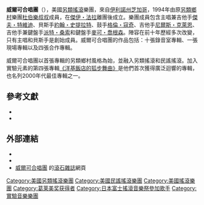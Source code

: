 {{Expand language|1=en|status=yes|time=2022-03-02T15:23:26+00:00}}
{{Infobox musical artist
| name = 威爾可合唱團
| image = Wilco MassMoca AustinNelson.png
| caption = 
| image_size = 300px
| landscape = yes
| background = group_or_band
| origin = [[美國|美國]][[伊利諾州|伊利諾州]][[芝加哥|芝加哥]]
| genre = [[另類搖滾|另類搖滾]]、[[獨立搖滾|獨立搖滾]]、[[另類鄉村|另類鄉村]]、[[民謠搖滾|民謠搖滾]]、[[實驗搖滾|實驗搖滾]]
| years_active = {{start date|1994}}–至今
| label = dBpm、Nonesuch、Reprise
| associated_acts = [[杜伯樂叔叔|杜伯樂叔叔]]
| website = {{URL|wilcoworld.net}}
| current_members = 
| past_members = 
}}
'''威爾可合唱團'''（{{lang-en|Wilco}}），美國[[另類搖滾|另類搖滾]]樂團，來自[[伊利諾州|伊利諾州]][[芝加哥|芝加哥]]，1994年由原[[另類鄉村|另類鄉村]]樂團[[杜伯樂叔叔|杜伯樂叔叔]]成員，在[[傑伊・法拉|傑伊・法拉]]離團後成立。樂團成員包含主唱兼吉他手[[傑夫・特維迪|傑夫・特維迪]]、貝斯手[[約翰・史提拉特|約翰・史提拉特]]、鼓手[[格倫・寇奇|格倫・寇奇]]、吉他手[[尼爾斯・克萊恩|尼爾斯・克萊恩]]、吉他手兼鍵盤手[[派特・桑索|派特・桑索]]和鍵盤手[[麥可・喬根森|麥可・喬根森]]。陣容在前十年歷經多次改變，只有主唱和貝斯手是創始成員。威爾可合唱團的作品包括：十張錄音室專輯、一張現場專輯以及四張合作專輯。

威爾可合唱團以首張專輯的另類鄉村風格為始，並融入另類搖滾和民謠搖滾。加入實驗元素的第四張專輯[[《洋基飯店的狐步舞曲》|《洋基飯店的狐步舞曲》]]是他們首次獲得廣泛迴響的專輯，也名列2000年代最佳專輯之一。

== 參考文獻 ==
* {{Cite book|last=Kot|first=Greg|year=2004|title=Wilco: Learning How to Die|url=https://archive.org/details/wilcolearninghowt00kotg|edition=1st|place=New York City, [[New_York|NY]]|publisher=Broadway Books|isbn=0-7679-1558-5}}
* {{Cite book|last=Levy|first=Joe|year=2005|title=[[滾石雜誌五百大專輯|Rolling Stone's 500 Greatest Albums of All Time]]|edition=1st|place=New York City, [[New_York|NY]]|publisher=Wenner Books|isbn=1-932958-61-4}}

== 外部連結 ==
{{Commons category|Wilco}}
{{Portal|另類音樂}}
* {{Official website|http://www.wilcoworld.net/ }}
* {{allmusic|id=p142015}}
* [http://www.rollingstone.com/music/artists/wilco 威爾可合唱團] {{Wayback|url=http://www.rollingstone.com/music/artists/wilco |date=20180624204525 }}的[[滾石雜誌|滾石雜誌]]網頁

{{Authority control}}
{{DEFAULTSORT:Wilco}}
[[Category:美國另類搖滾樂團|Category:美國另類搖滾樂團]]
[[Category:美國民謠搖滾樂團|Category:美國民謠搖滾樂團]]
[[Category:美國搖滾樂團|Category:美國搖滾樂團]]
[[Category:葛莱美奖获得者|Category:葛莱美奖获得者]]
[[Category:日本富士搖滾音樂祭參加歌手|Category:日本富士搖滾音樂祭參加歌手]]
[[Category:實驗音樂樂團|Category:實驗音樂樂團]]